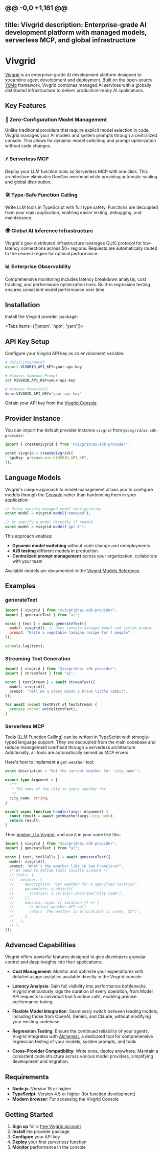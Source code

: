 @@ -0,0 +1,161 @@
---
title: Vivgrid
description: Enterprise-grade AI development platform with managed models, serverless MCP, and global infrastructure
---

# Vivgrid

[Vivgrid](https://vivgrid.com) is an enterprise-grade AI development platform designed to streamline agent development and deployment. Built on the open-source [YoMo](https://github.com/yomorun/yomo) framework, Vivgrid combines managed AI services with a globally distributed infrastructure to deliver production-ready AI applications.

## Key Features

### 🚀 Zero-Configuration Model Management

Unlike traditional providers that require explicit model selection in code, Vivgrid manages your AI models and system prompts through a centralized console. This allows for dynamic model switching and prompt optimization without code changes.

### ⚡ Serverless MCP

Deploy your LLM function tools as Serverless MCP with one click. This architecture eliminates DevOps overhead while providing automatic scaling and global distribution.

### 🛠️ Type-Safe Function Calling

Write LLM tools in TypeScript with full type safety. Functions are decoupled from your main application, enabling easier testing, debugging, and maintenance.

### 🌍 Global AI Inference Infrastructure

Vivgrid's geo-distributed infrastructure leverages QUIC protocol for low-latency connections across 50+ regions. Requests are automatically routed to the nearest region for optimal performance.

### 📊 Enterprise Observability

Comprehensive monitoring includes latency breakdown analysis, cost tracking, and performance optimization tools. Built-in regression testing ensures consistent model performance over time.

## Installation

Install the Vivgrid provider package:

<Tabs items={['pnpm', 'npm', 'yarn']}>
  <Tab>
    <Snippet text="pnpm add @vivgrid/ai-sdk-provider" dark />
  </Tab>
  <Tab>
    <Snippet text="npm install @vivgrid/ai-sdk-provider" dark />
  </Tab>
  <Tab>
    <Snippet text="yarn add @vivgrid/ai-sdk-provider" dark />
  </Tab>
</Tabs>

## API Key Setup

Configure your Vivgrid API key as an environment variable:

```bash
# Unix/Linux/macOS
export VIVGRID_API_KEY=your-api-key

# Windows Command Prompt
set VIVGRID_API_KEY=your-api-key

# Windows PowerShell
$env:VIVGRID_API_KEY="your-api-key"
```

Obtain your API key from the [Vivgrid Console](https://console.vivgrid.com).

## Provider Instance

You can import the default provider instance `vivgrid` from `@vivgrid/ai-sdk-provider`:

```typescript
import { createVivgrid } from "@vivgrid/ai-sdk-provider";

const vivgrid = createVivgrid({
  apiKey: process.env.VIVGRID_API_KEY,
});
```

## Language Models

Vivgrid's unique approach to model management allows you to configure models through the [Console](https://console.vivgrid.com) rather than hardcoding them in your application:

```typescript
// Using console-managed model configuration
const model = vivgrid.model('managed');

// Or specify a model directly if needed
const model = vivgrid.model('gpt-4');
```

This approach enables:

- **Dynamic model switching** without code change and redeployments
- **A/B testing** different models in production
- **Centralized prompt management** across your organization, collaborate with your team

Available models are documented in the [Vivgrid Models Reference](https://docs.vivgrid.com/models).

## Examples

### generateText

```javascript
import { vivgrid } from "@vivgrid/ai-sdk-provider";
import { generateText } from "ai";

const { text } = await generateText({
  model: vivgrid(), // Uses console-managed model and system prompt
  prompt: "Write a vegetable lasagna recipe for 4 people",
});

console.log(text);
```

### Streaming Text Generation

```typescript
import { vivgrid } from "@vivgrid/ai-sdk-provider";
import { streamText } from "ai";

const { textStream } = await streamText({
  model: vivgrid(),
  prompt: "Tell me a story about a brave little rabbit",
});

for await (const textPart of textStream) {
  process.stdout.write(textPart);
}
```

### Serverless MCP

Tools (LLM Function Calling) can be written in TypeScript with strongly-typed language support. They are decoupled from the main codebase and reduce management overhead through a serverless architecture. Additionally, all tools are automatically served as MCP ervers.

Here's how to implement a `get-weather` tool:

```typescript
const description = "Get the current weather for `city_name`";

export type Argument = {
  /**
   * The name of the city to query weather for
   */
  city_name: string;
}

export async function handler(args: Argument) {
  const result = await getWeather(args.city_name);
  return result;
}
```

Then [deploy it to Vivgrid](https://docs.vivgrid.com/function-calling), and use it in your code like this:

```typescript
import { vivgrid } from "@vivgrid/ai-sdk-provider";
import { generateText } from "ai";

const { text, toolCalls } = await generateText({
  model: vivgrid(),
  prompt: "What's the weather like in San Francisco?",
  /* No need to define tools locally anymore */
  // tools: {
  //   weather: {
  //     description: "Get weather for a specified location",
  //     parameters: z.object({
  //       location: z.string().describe("City name"),
  //     }),
  //     execute: async ({ location }) => {
  //       // Actual weather API call
  //       return `The weather in ${location} is sunny, 22°C`;
  //     },
  //   },
  // },
});
```

## Advanced Capabilities

Vivgrid offers powerful features designed to give developers granular control and deep insights into their applications:

- **Cost Management**: Monitor and optimize your expenditures with detailed usage analytics available directly in the Vivgrid console.

- **Latency Analysis**: Gain full visibility into performance bottlenecks. Vivgrid meticulously logs the duration of every operation, from Model API requests to individual tool function calls, enabling precise performance tuning.

- **Flexible Model Integration**: Seamlessly switch between leading models, including those from OpenAI, Gemini, and Claude, without modifying your existing codebase.

- **Regression Testing**: Ensure the continued reliability of your agents. Vivgrid integrates with [Alchemist](https://alchemist.vivgrid.com), a dedicated tool for comprehensive regression testing of your models, system prompts, and tools.

- **Cross-Provider Compatibility**: Write once, deploy anywhere. Maintain a consistent code structure across various model providers, simplifying development and migration.

## Requirements

- **Node.js**: Version 18 or higher
- **TypeScript**: Version 4.5 or higher (for function development)
- **Modern browser**: For accessing the Vivgrid Console

## Getting Started

1. **Sign up** for a [free Vivgrid account](https://console.vivgrid.com/?ref=aisdk)
2. **Install** the provider package
3. **Configure** your API key
4. **Deploy** your first serverless function
5. **Monitor** performance in the console
